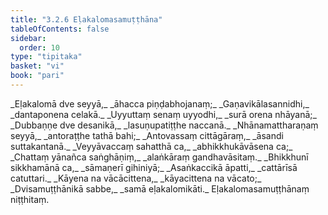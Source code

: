```yaml
---
title: "3.2.6 Eḷakalomasamuṭṭhāna"
tableOfContents: false
sidebar:
  order: 10
type: "tipitaka"
basket: "vi"
book: "pari"
---
```



<DynamicBreadcrumb />

<Division number="263" book="pari" bookNo="5" page="161">

<Paragraph number="1121" type="verses" book="pari">
_Eḷakalomā dve seyyā,_  
_āhacca piṇḍabhojanaṃ;_  
_Gaṇavikālasannidhi,_  
_dantaponena celakā._  

</Paragraph>

<Paragraph number="1122" type="verses" book="pari">
_Uyyuttaṃ senaṃ uyyodhi,_  
_surā orena nhāyanā;_  
_Dubbaṇṇe dve desanikā,_  
_lasuṇupatiṭṭhe naccanā._  

</Paragraph>

<Paragraph number="1123" type="verses" book="pari">
_Nhānamattharaṇaṃ seyyā,_  
_antoraṭṭhe tathā bahi;_  
_Antovassaṃ cittāgāraṃ,_  
_āsandi suttakantanā._  

</Paragraph>

<Paragraph number="1124" type="verses" book="pari">
_Veyyāvaccaṃ sahatthā ca,_  
_abhikkhukāvāsena ca;_  
_Chattaṃ yānañca saṅghāṇiṃ,_  
_alaṅkāraṃ gandhavāsitaṃ._  

</Paragraph>

<Paragraph number="1125" type="verses" book="pari">
_Bhikkhunī sikkhamānā ca,_  
_sāmaṇerī gihiniyā;_  
_Asaṅkaccikā āpatti,_  
_cattārīsā catuttari._  

</Paragraph>

<Paragraph number="1126" type="verses" book="pari">
_Kāyena na vācācittena,_  
_kāyacittena na vācato;_  
_Dvisamuṭṭhānikā sabbe,_  
_samā eḷakalomikāti._  


</Paragraph>
</Division>

<Paragraph number="1127" type="center" book="pari">
Eḷakalomasamuṭṭhānaṃ niṭṭhitaṃ.
</Paragraph>
